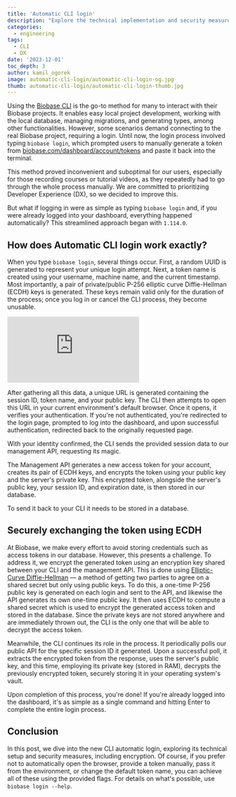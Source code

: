 ```yaml
---
title: 'Automatic CLI login'
description: "Explore the technical implementation and security measures behind CLI's new automatic login feature."
categories:
  - engineering
tags:
  - CLI
  - DX
date: '2023-12-01'
toc_depth: 3
author: kamil_ogorek
image: automatic-cli-login/automatic-cli-login-og.jpg
thumb: automatic-cli-login/automatic-cli-login-thumb.jpg
---
```


Using the [Biobase CLI](https://biobase.com/docs/guides/cli) is the go-to method for many to interact with their Biobase projects. It enables easy local project development, working with the local database, managing migrations, and generating types, among other functionalities. However, some scenarios demand connecting to the real Biobase project, requiring a login. Until now, the login process involved typing `biobase login`, which prompted users to manually generate a token from [biobase.com/dashboard/account/tokens](https://biobase.com/dashboard/account/tokens) and paste it back into the terminal.

This method proved inconvenient and suboptimal for our users, especially for those recording courses or tutorial videos, as they repeatedly had to go through the whole process manually. We are committed to prioritizing Developer Experience (DX), so we decided to improve this.

But what if logging in were as simple as typing `biobase login` and, if you were already logged into your dashboard, everything happened automatically? This streamlined approach began with `1.114.0`.

## How does Automatic CLI login work exactly?

When you type `biobase login`, several things occur. First, a random UUID is generated to represent your unique login attempt. Next, a token name is created using your username, machine name, and the current timestamp. Most importantly, a pair of private/public P-256 elliptic curve Diffie-Hellman (ECDH) keys is generated. These keys remain valid only for the duration of the process; once you log in or cancel the CLI process, they become unusable.

<div className="video-container">
  <iframe
    className="w-full"
    src="https://www.youtube-nocookie.com/embed/lNgsIITU3pc?si=X6KE7X819Hk"
    title="YouTube video player"
    frameBorder="0"
    allow="accelerometer; autoplay; clipboard-write; encrypted-media; fullscreen; gyroscope; picture-in-picture; web-share"
    allowfullscreen
  ></iframe>
</div>

After gathering all this data, a unique URL is generated containing the session ID, token name, and your public key. The CLI then attempts to open this URL in your current environment's default browser. Once it opens, it verifies your authentication. If you're not authenticated, you're redirected to the login page, prompted to log into the dashboard, and upon successful authentication, redirected back to the originally requested page.

With your identity confirmed, the CLI sends the provided session data to our management API, requesting its magic.

The Management API generates a new access token for your account, creates its pair of ECDH keys, and encrypts the token using your public key and the server's private key. This encrypted token, alongside the server's public key, your session ID, and expiration date, is then stored in our database.

To send it back to your CLI it needs to be stored in a database.

## Securely exchanging the token using ECDH

At Biobase, we make every effort to avoid storing credentials such as access tokens in our database. However, this presents a challenge. To address it, we encrypt the generated token using an encryption key shared between your CLI and the management API. This is done using [Elliptic-Curve Diffie-Hellman](https://arstechnica.com/information-technology/2013/10/a-relatively-easy-to-understand-primer-on-elliptic-curve-cryptography/) — a method of getting two parties to agree on a shared secret but only using public keys. To do this, a one-time P-256 public key is generated on each login and sent to the API, and likewise the API generates its own one-time public key. It then uses ECDH to compute a shared secret which is used to encrypt the generated access token and stored in the database. Since the private keys are not stored anywhere and are immediately thrown out, the CLI is the only one that will be able to decrypt the access token.

Meanwhile, the CLI continues its role in the process. It periodically polls our public API for the specific session ID it generated. Upon a successful poll, it extracts the encrypted token from the response, uses the server's public key, and this time, employing its private key (stored in RAM), decrypts the previously encrypted token, securely storing it in your operating system's vault.

Upon completion of this process, you're done! If you're already logged into the dashboard, it's as simple as a single command and hitting Enter to complete the entire login process.

## Conclusion

In this post, we dive into the new CLI automatic login, exploring its technical setup and security measures, including encryption. Of course, if you prefer not to automatically open the browser, provide a token manually, pass it from the environment, or change the default token name, you can achieve all of these using the provided flags. For details on what's possible, use `biobase login --help`.
